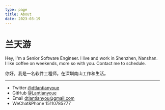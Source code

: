 ```yaml
---
type: page
title: About
date: 2023-03-19
---
```


# 兰天游

Hey, I'm a Senior Software Engineer. I live and work in Shenzhen, Nanshan. I like coffee on weekends, more so with you. Contact me to schedule.

你好，我是一名软件工程师。在深圳南山工作和生活。

---

- Twitter [@dtlantianyoue](https://twitter.com/dtlantianyou)
- GitHub [@Lantianyoue](https://github.com/Lantianyou)
- Email dtlantianyou@gmail.com
- WeChat&Phone 15110785777